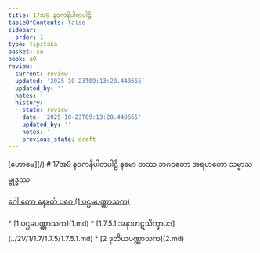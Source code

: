```yaml
---
title: 17အ9 နဝကနိပါတပါဠိ
tableOfContents: false
sidebar:
  order: 1
type: tipitaka
basket: su
book: a9
review:
  current: review
  updated: '2025-10-23T09:13:28.448665'
  updated_by: ''
  notes: ''
  history:
  - state: review
    date: '2025-10-23T09:13:28.448665'
    updated_by: ''
    notes: ''
    previous_state: draft
---
```



<ReviewStatus review={frontmatter.review} showDetails={true} />

<HypothesisAnnotation frontmatter={frontmatter} />

<Paragraph type="center" book="a9">
[ဟောမေ](/)
</Paragraph>

<Paragraph type="center" book="a9">
# 17အ9 နဝကနိပါတပါဠိ
</Paragraph>

<Paragraph number="1" type="center" book="a9">
နမော တဿ ဘဂဝတော အရဟတော သမ္မာသမ္ဗုဒ္ဓဿ.

[ဂေါ တော နေxတ် ပဂေ (1 ပဌမပဏ္ဏာသက)](1.md)



</Paragraph>

<TableOfContents book="a9" section="17">
* [1 ပဌမပဏ္ဏာသက](1.md)
* [1.7.5.1 အနာဟဋသိက္ခာပဒ](../2V/1/1.7/1.7.5/1.7.5.1.md)
* [2 ဒုတိယပဏ္ဏာသက](2.md)
</TableOfContents>